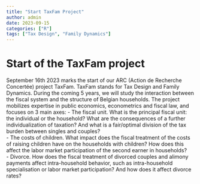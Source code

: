 ```yaml
---
title: "Start TaxFam Project"
author: admin
date: 2023-09-15
categories: ["R"]
tags: ["Tax Design", "Family Dynamics"]
---
```


# Start of the TaxFam project 
September 16th 2023 marks the start of our ARC (Action de Recherche Concertée) project TaxFam. TaxFam stands for Tax Design and Family Dynamics. During the coming 5 years, we will study the interaction between the fiscal system and the structure of Belgian households. The project mobilizes expertise in public economics, econometrics and fiscal law, and focuses on 3 main axes: 
- The fiscal unit. What is the principal fiscal unit: the individual or the household? What are the consequences of a further individualization of taxation? And what is a fair/optimal division of the tax burden between singles and couples?  
- The costs of children. What impact does the fiscal treatment of the costs of raising children have on the households with children? How does this affect the labor market participation of the second earner in households?  
- Divorce. How does the fiscal treatment of divorced couples and alimony payments affect intra-household behavior, such as intra-household specialisation or labor market participation? And how does it affect divorce rates?  